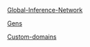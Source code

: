 [Global-Inference-Network](Infrastructure/Global-Inference-Network)

[Gens](Infrastructure/Gens)

[Custom-domains](Infrastructure/Custom-domains)